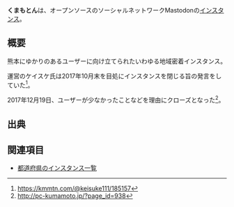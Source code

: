 {{Infobox instance
| Name          = くまもとん
| Domain        = https://kmmtn.com/
| Admin         = [https://kmmtn.com/@keisuke111 ケイスケ]
| Country       = 日本
| Start         = 2017年4月25日
| End = 2017年12月19日
| Kifu          = なし
| Alias         = なし
}}'''くまもとん'''は、オープンソースのソーシャルネットワークMastodonの[[インスタンス]]。

== 概要 ==
熊本にゆかりのあるユーザーに向け立てられたいわゆる地域密着インスタンス。

運営のケイスケ氏は2017年10月末を目処にインスタンスを閉じる旨の発言をしていた<ref>https://kmmtn.com/@keisuke111/185157</ref>。

2017年12月19日、ユーザーが少なかったことなどを理由にクローズとなった<ref>http://pc-kumamoto.jp/?page_id=938</ref>。

== 出典 ==
<references/>

== 関連項目 ==
* [[都道府県のインスタンス一覧]]

{{DEFAULTSORT:くまもとん}}